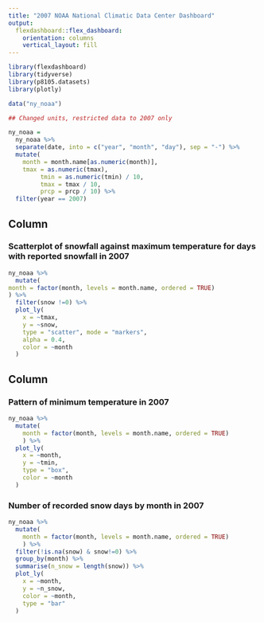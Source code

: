 ```yaml
---
title: "2007 NOAA National Climatic Data Center Dashboard"
output: 
  flexdashboard::flex_dashboard:
    orientation: columns
    vertical_layout: fill
---
```


```r
library(flexdashboard)
library(tidyverse)
library(p8105.datasets)
library(plotly)

data("ny_noaa")

## Changed units, restricted data to 2007 only

ny_noaa = 
  ny_noaa %>% 
  separate(date, into = c("year", "month", "day"), sep = "-") %>% 
  mutate(
    month = month.name[as.numeric(month)],
    tmax = as.numeric(tmax), 
         tmin = as.numeric(tmin) / 10,
         tmax = tmax / 10,
         prcp = prcp / 10) %>% 
  filter(year == 2007)
```

Column {data-width=650}
-----------------------------------------------------------------------

### Scatterplot of snowfall against maximum temperature for days with reported snowfall in 2007

```r
ny_noaa %>% 
  mutate(
month = factor(month, levels = month.name, ordered = TRUE)
) %>% 
  filter(snow !=0) %>% 
  plot_ly(
    x = ~tmax,
    y = ~snow,
    type = "scatter", mode = "markers",
    alpha = 0.4,
    color = ~month
  )
```

Column {data-width=350}
-----------------------------------------------------------------------

### Pattern of minimum temperature in 2007

```r
ny_noaa %>% 
  mutate(
    month = factor(month, levels = month.name, ordered = TRUE)
    ) %>% 
  plot_ly(
    x = ~month,
    y = ~tmin,
    type = "box",
    color = ~month
  )
```

### Number of recorded snow days by month in 2007

```r
ny_noaa %>% 
  mutate(
    month = factor(month, levels = month.name, ordered = TRUE)
    ) %>% 
  filter(!is.na(snow) & snow!=0) %>% 
  group_by(month) %>% 
  summarise(n_snow = length(snow)) %>% 
  plot_ly(
    x = ~month,
    y = ~n_snow,
    color = ~month,
    type = "bar"
  )
```

